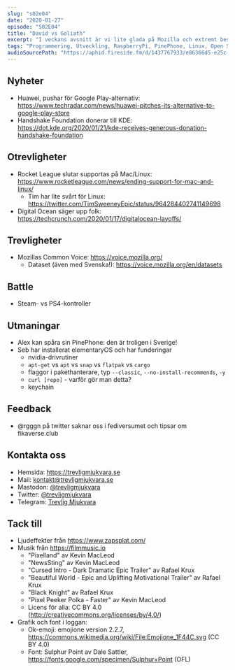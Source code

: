 ```yaml
---
slug: "s02e04"
date: "2020-01-27"
episode: "S02E04"
title: "David vs Goliath"
excerpt: "I veckans avsnitt är vi lite glada på Mozilla och extremt besvikna på Epic och Rocket League. Som vanligt diskuterar vi trevligheter, otrevligheter och nyheter. Seb har påbörjat sin Linux-resa och har lite frågor och reflektioner som diskuteras med Alex."
tags: "Programmering, Utveckling, RaspberryPi, PinePhone, Linux, Open Source, Rocket League, Epic, Huawei, Mozilla, Digital Ocean, KDE, Handshake foundation, elementaryOS"
audioSourcePath: "https://aphid.fireside.fm/d/1437767933/e86366d5-e25c-4aab-9a13-33b7144ac160/82347e17-ce37-48de-90e7-d356aab35897.mp3"
---
```


## Nyheter

- Huawei, pushar för Google Play-alternativ: https://www.techradar.com/news/huawei-pitches-its-alternative-to-google-play-store
- Handshake Foundation donerar till KDE: https://dot.kde.org/2020/01/21/kde-receives-generous-donation-handshake-foundation

## Otrevligheter

- Rocket League slutar supportas på Mac/Linux: https://www.rocketleague.com/news/ending-support-for-mac-and-linux/
  - Tim har lite svårt för Linux: https://twitter.com/TimSweeneyEpic/status/964284402741149698
- Digital Ocean säger upp folk: https://techcrunch.com/2020/01/17/digitalocean-layoffs/

## Trevligheter

- Mozillas Common Voice: https://voice.mozilla.org/
  - Dataset (även med Svenska!): https://voice.mozilla.org/en/datasets

## Battle

- Steam- vs PS4-kontroller

## Utmaningar

- Alex kan spåra sin PinePhone: den är troligen i Sverige!
- Seb har installerat elementaryOS och har funderingar
  - nvidia-drivrutiner
  - `apt-get` vs `apt` vs `snap` vs `flatpak` vs `cargo`
  - flaggor i pakethanterare, typ `--classic`, `--no-install-recommends`, `-y`
  - `curl [repo]` - varför gör man detta?
  - keychain

## Feedback

- @rgggn på twitter saknar oss i fediversumet och tipsar om fikaverse.club

## Kontakta oss

- Hemsida: https://trevligmjukvara.se
- Mail: kontakt@trevligmjukvara.se
- Mastodon: [@trevligmjukvara](https://fikaverse.club/@trevligmjukvara)
- Twitter: [@trevligmjukvara](https://twitter.com/trevligmjukvara)
- Telegram: [Trevlig Mjukvara](https://t.me/trevligmjukvara)

## Tack till

- Ljudeffekter från https://www.zapsplat.com/
- Musik från https://filmmusic.io
  - "Pixelland" av Kevin MacLeod
  - "NewsSting" av Kevin MacLeod
  - "Cursed Intro - Dark Dramatic Epic Trailer" av Rafael Krux
  - "Beautiful World - Epic and Uplifting Motivational Trailer" av Rafael Krux
  - "Black Knight" av Rafael Krux
  - "Pixel Peeker Polka - Faster" av Kevin MacLeod
  - Licens för alla: CC BY 4.0 (http://creativecommons.org/licenses/by/4.0/)
- Grafik och font i loggan:
  - Ok-emoji: emojione version 2.2.7, https://commons.wikimedia.org/wiki/File:Emojione_1F44C.svg (CC BY 4.0)
  - Font: Sulphur Point av Dale Sattler, https://fonts.google.com/specimen/Sulphur+Point (OFL)
